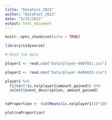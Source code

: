 ```yaml
---
title: "DataFest_2022"
author: "DataFest_2022"
date: "3/25/2022"
output: html_document
---
```


```r
knitr::opts_chunk$set(echo = TRUE)
```

```r
library(tidyverse)
```

```r
# Read the data

player1 <- read.csv("Data/player-6607011.csv")

player2 <- read.csv("Data/player-6486029.csv")
```

```r
player1 %>% 
  filter(!is.na(player1$amount_gained)) %>% 
  select(event_description, amount_gained)
  
```

```r
naProportion <- (colMeans(is.na(player1)))*100

plot(naProportion)
```

